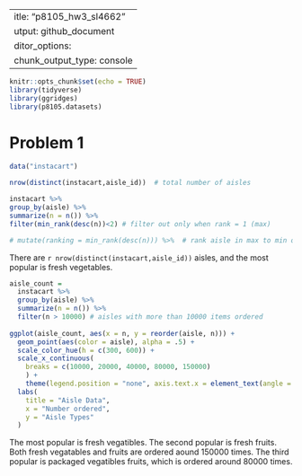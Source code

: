  ---
title: "p8105_hw3_sl4662"
output: github_document
editor_options: 
  chunk_output_type: console
---

```r
knitr::opts_chunk$set(echo = TRUE)
library(tidyverse)
library(ggridges)
library(p8105.datasets)
```

# Problem 1
```r
data("instacart")

nrow(distinct(instacart,aisle_id))  # total number of aisles 

instacart %>% 
group_by(aisle) %>% 
summarize(n = n()) %>% 
filter(min_rank(desc(n))<2) # filter out only when rank = 1 (max)

# mutate(ranking = min_rank(desc(n))) %>%  # rank aisle in max to min order

```

There are `r nrow(distinct(instacart,aisle_id))` aisles, and the most popular is fresh vegetables. 

```r
aisle_count =
  instacart %>% 
  group_by(aisle) %>% 
  summarize(n = n()) %>% 
  filter(n > 10000) # aisles with more than 10000 items ordered
  
ggplot(aisle_count, aes(x = n, y = reorder(aisle, n))) +
  geom_point(aes(color = aisle), alpha = .5) +  
  scale_color_hue(h = c(300, 600)) +
  scale_x_continuous(
    breaks = c(10000, 20000, 40000, 80000, 150000)
    ) +
    theme(legend.position = "none", axis.text.x = element_text(angle = 45)) +
  labs(
    title = "Aisle Data",
    x = "Number ordered",
    y = "Aisle Types"
  )
```

The most popular is fresh vegatibles. The second popular is fresh fruits. Both fresh vegatables and fruits are ordered aound 150000 times. The third popular is packaged vegatibles fruits, which is ordered around 80000 times. 

